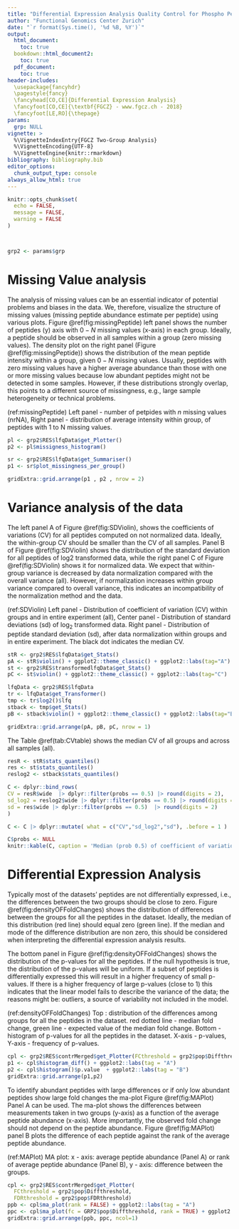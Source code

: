 ```yaml
---
title: "Differential Expression Analysis Quality Control for Phospho Peptide Analysis."
author: "Functional Genomics Center Zurich"
date: "`r format(Sys.time(), '%d %B, %Y')`"
output:
  html_document:
    toc: true
  bookdown::html_document2:
    toc: true
  pdf_document: 
    toc: true
header-includes: 
  \usepackage{fancyhdr}
  \pagestyle{fancy}
  \fancyhead[CO,CE]{Differential Expression Analysis}
  \fancyfoot[CO,CE]{\textbf{FGCZ} - www.fgcz.ch - 2018}
  \fancyfoot[LE,RO]{\thepage} 
params:
  grp: NULL
vignette: >
  %\VignetteIndexEntry{FGCZ Two-Group Analysis}
  %\VignetteEncoding{UTF-8}
  %\VignetteEngine{knitr::rmarkdown}
bibliography: bibliography.bib
editor_options: 
  chunk_output_type: console
always_allow_html: true
---
```




```r

knitr::opts_chunk$set(
  echo = FALSE,
  message = FALSE,
  warning = FALSE
)



grp2 <- params$grp
```


# Missing Value analysis

The analysis of missing values can be an essential indicator of potential problems and biases in the data. We, therefore, visualize the structure of missing values (missing peptide abundance estimate per peptide) using various plots. Figure \@ref(fig:missingPeptide) left panel shows the number of peptides (y) axis with $0-N$ missing values (x-axis) in each group. Ideally, a peptide should be observed in all samples within a group (zero missing values). The density plot on the right panel (Figure \@ref(fig:missingPeptide)) shows the distribution of the mean peptide intensity within a group, given $0-N$ missing values. Usually, peptides with zero missing values have a higher average abundance than those with one or more missing values because low abundant peptides might not be detected in some samples. However, if these distributions strongly overlap, this points to a different source of missingness, e.g., large sample heterogeneity or technical problems. 


(ref:missingPeptide) Left panel - number of petpides with $n$ missing values (nrNA), Right panel - distribution of average intensity within group, of peptides with 1 to N missing values.


```r

pl <- grp2$RES$lfqData$get_Plotter()
p2 <- pl$missigness_histogram()

sr <- grp2$RES$lfqData$get_Summariser()
p1 <- sr$plot_missingness_per_group()

gridExtra::grid.arrange(p1 , p2 , nrow = 2)

```


# Variance analysis of the data

The left panel A of Figure \@ref(fig:SDViolin), shows the coefficients of variations (CV) for all peptides computed on not normalized data. Ideally, the within-group CV should be smaller than the CV of all samples. 
Panel B of Figure \@ref(fig:SDViolin) shows the distribution of the standard deviation for all peptides of log2 transformed data, while the right panel C of Figure \@ref(fig:SDViolin) shows it for normalized data. We expect that within-group variance is decreased by data normalization compared with the overall variance (all). However, if normalization increases within group variance compared to overall variance, this indicates an incompatibility of the normalization method and the data. 

(ref:SDViolin) Left panel - Distribution of coefficient of variation (CV) within groups and in entire experiment (all), Center panel - Distribution of standard deviations (sd) of $\log_2$ transformed data. Right panel - Distribution of peptide standard deviation (sd), after data normalization within groups and in entire experiment. The black dot indicates the median CV.

```r
stR <- grp2$RES$lfqData$get_Stats()
pA <- stR$violin() + ggplot2::theme_classic() + ggplot2::labs(tag="A")
st <- grp2$RES$transformedlfqData$get_Stats()
pC <- st$violin() + ggplot2::theme_classic() + ggplot2::labs(tag="C")

lfqData <- grp2$RES$lfqData
tr <- lfqData$get_Transformer()
tmp <- tr$log2()$lfq
stback <- tmp$get_Stats()
pB <- stback$violin() + ggplot2::theme_classic() + ggplot2::labs(tag="B")

gridExtra::grid.arrange(pA, pB, pC, nrow = 1)

```

The Table \@ref(tab:CVtable) shows the median CV of all groups and across all samples (all).

```r
resR <- stR$stats_quantiles()
res <- st$stats_quantiles()
reslog2 <- stback$stats_quantiles()

C <- dplyr::bind_rows(
CV = resR$wide  |> dplyr::filter(probs == 0.5) |> round(digits = 2),
sd_log2 = reslog2$wide |> dplyr::filter(probs == 0.5) |> round(digits = 2),
sd = res$wide |> dplyr::filter(probs == 0.5)  |> round(digits = 2)
)

C <- C |> dplyr::mutate( what = c("CV","sd_log2","sd"), .before = 1 )

C$probs <- NULL
knitr::kable(C, caption = 'Median (prob 0.5) of coefficient of variation (CV) and standard deviation (sd)')

```


# Differential Expression Analysis

Typically most of the datasets' peptides are not differentially expressed, i.e., the differences between the two groups should be close to zero. Figure \@ref(fig:densityOFFoldChanges) shows the distribution of differences between the groups for all the peptides in the dataset. Ideally, the median of this distribution (red line) should equal zero (green line). If the median and mode of the difference distribution are non zero, this should be considered when interpreting the differential expression analysis results.

The bottom panel in Figure \@ref(fig:densityOFFoldChanges) shows the distribution of the p-values for all the peptides. If the null hypothesis is true, the distribution of the p-values will be uniform. If a subset of peptides is differentially expressed this will result in a higher frequency of small p-values. If there is a higher frequency of large p-values (close to 1) this indicates that the linear model fails to describe the variance of the data; the reasons might be: outliers, a source of variability not included in the model.

(ref:densityOFFoldChanges) Top : distribution of the differences among groups for all the peptides in the dataset. red dotted line - median fold change, green line - expected value of the median fold change. Bottom - histogram of p-values for all the peptides in the dataset. X-axis - p-values, Y-axis - frequency of p-values.

```r
cpl <- grp2$RES$contrMerged$get_Plotter(FCthreshold = grp2$pop$Diffthreshold, FDRthreshold = grp2$pop$FDRthreshold)
p1 <- cpl$histogram_diff() + ggplot2::labs(tag = "A")
p2 <- cpl$histogram()$p.value  + ggplot2::labs(tag = "B")
gridExtra::grid.arrange(p1,p2)

```

To identify abundant peptides with large differences or if only low abundant peptides show large fold changes the ma-plot Figure \@ref(fig:MAPlot) Panel A can be used. The ma-plot shows the differences between measurements taken in two groups (y-axis) as a function of the average peptide abundance (x-axis). More importantly, the observed fold change should not depend on the peptide abundance. Figure \@ref(fig:MAPlot) panel B plots the difference of each peptide against the rank of the average peptide abundance.

(ref:MAPlot) MA plot: x - axis: average peptide abundance (Panel A) or rank of average peptide abundance (Panel B), y - axis: difference between the groups. 

```r
cpl <- grp2$RES$contrMerged$get_Plotter(
  FCthreshold = grp2$pop$Diffthreshold,
  FDRthreshold = grp2$pop$FDRthreshold)
ppb <- cpl$ma_plot(rank = FALSE) + ggplot2::labs(tag = "A")
ppc <- cpl$ma_plot(fc = GRP2$pop$Diffthreshold, rank = TRUE) + ggplot2::labs(tag = "B")
gridExtra::grid.arrange(ppb, ppc, ncol=1)

```

